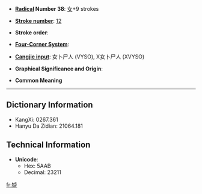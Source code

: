 * '''[[Wiktionary:Chinese radical index| Radical]] Number 38''': [[Wiktionary:Chinese radical index 女|女]]+9 strokes

* '''[[Wiktionary:Chinese total strokes index|Stroke number]]''': [[Wiktionary:Chinese total strokes index 12|12]]

* '''Stroke order''': 

* '''[[Wiktionary:Chinese four corner index|Four-Corner System]]''': 

* '''[[Wiktionary:Chinese Cangjie index|Cangjie input]]''': 女卜尸人 (VYSO), X女卜尸人 (XVYSO)

* '''Graphical Significance and Origin''': 

* '''Common Meaning'''

----

== Dictionary Information ==

* KangXi: 0267.361
* Hanyu Da Zidian: 21064.181

== Technical Information ==

* '''Unicode''':
** Hex: 5AAB
** Decimal: 23211

[[fr:媫]]
